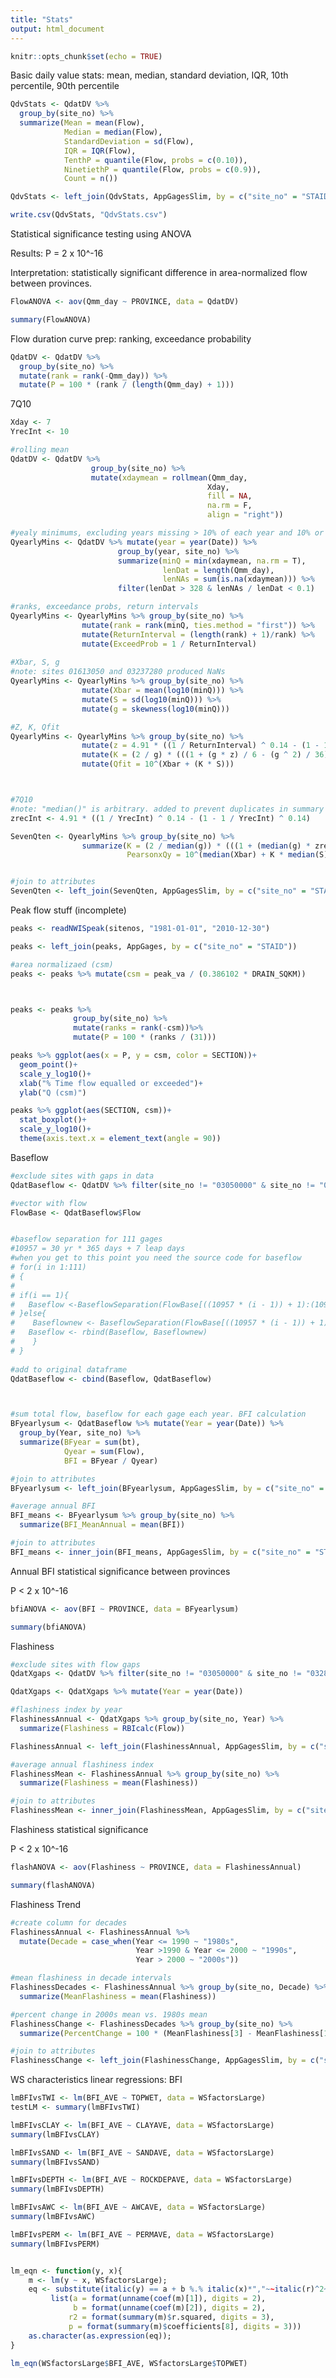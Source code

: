 ```yaml
---
title: "Stats"
output: html_document
---
```


```r
knitr::opts_chunk$set(echo = TRUE)
```

Basic daily value stats: mean, median, standard deviation, IQR, 10th percentile, 90th percentile

```r
QdvStats <- QdatDV %>% 
  group_by(site_no) %>%
  summarize(Mean = mean(Flow),
            Median = median(Flow),
            StandardDeviation = sd(Flow),
            IQR = IQR(Flow),
            TenthP = quantile(Flow, probs = c(0.10)),
            NinetiethP = quantile(Flow, probs = c(0.9)),
            Count = n())

QdvStats <- left_join(QdvStats, AppGagesSlim, by = c("site_no" = "STAID"))

write.csv(QdvStats, "QdvStats.csv")
```

Statistical significance testing using ANOVA

Results: P = 2 x 10\^-16

Interpretation: statistically significant difference in area-normalized flow between provinces.

```r
FlowANOVA <- aov(Qmm_day ~ PROVINCE, data = QdatDV)

summary(FlowANOVA)

```

Flow duration curve prep: ranking, exceedance probability

```r
QdatDV <- QdatDV %>%
  group_by(site_no) %>%
  mutate(rank = rank(-Qmm_day)) %>% 
  mutate(P = 100 * (rank / (length(Qmm_day) + 1)))
```

7Q10

```r
Xday <- 7
YrecInt <- 10

#rolling mean
QdatDV <- QdatDV %>% 
                  group_by(site_no) %>%
                  mutate(xdaymean = rollmean(Qmm_day, 
                                            Xday, 
                                            fill = NA, 
                                            na.rm = F, 
                                            align = "right"))

#yealy minimums, excluding years missing > 10% of each year and 10% or greater NAs
QyearlyMins <- QdatDV %>% mutate(year = year(Date)) %>%
                        group_by(year, site_no) %>%
                        summarize(minQ = min(xdaymean, na.rm = T), 
                                  lenDat = length(Qmm_day),
                                  lenNAs = sum(is.na(xdaymean))) %>%
                        filter(lenDat > 328 & lenNAs / lenDat < 0.1) 

#ranks, exceedance probs, return intervals
QyearlyMins <- QyearlyMins %>% group_by(site_no) %>% 
                mutate(rank = rank(minQ, ties.method = "first")) %>%
                mutate(ReturnInterval = (length(rank) + 1)/rank) %>%
                mutate(ExceedProb = 1 / ReturnInterval)
 
#Xbar, S, g
#note: sites 01613050 and 03237280 produced NaNs
QyearlyMins <- QyearlyMins %>% group_by(site_no) %>%
                mutate(Xbar = mean(log10(minQ))) %>%
                mutate(S = sd(log10(minQ))) %>%
                mutate(g = skewness(log10(minQ)))

#Z, K, Qfit
QyearlyMins <- QyearlyMins %>% group_by(site_no) %>%
                mutate(z = 4.91 * ((1 / ReturnInterval) ^ 0.14 - (1 - 1 / ReturnInterval) ^ 0.14)) %>%
                mutate(K = (2 / g) * (((1 + (g * z) / 6 - (g ^ 2) / 36) ^ 3) - 1) ) %>%
                mutate(Qfit = 10^(Xbar + (K * S)))



#7Q10
#note: "median()" is arbitrary. added to prevent duplicates in summary table
zrecInt <- 4.91 * ((1 / YrecInt) ^ 0.14 - (1 - 1 / YrecInt) ^ 0.14)

SevenQten <- QyearlyMins %>% group_by(site_no) %>%
                summarize(K = (2 / median(g)) * (((1 + (median(g) * zrecInt) / 6 - (median(g) ^ 2) / 36) ^ 3) - 1),
                          PearsonxQy = 10^(median(Xbar) + K * median(S)))


#join to attributes
SevenQten <- left_join(SevenQten, AppGagesSlim, by = c("site_no" = "STAID"))
```

Peak flow stuff (incomplete)

```r
peaks <- readNWISpeak(sitenos, "1981-01-01", "2010-12-30")

peaks <- left_join(peaks, AppGages, by = c("site_no" = "STAID"))

#area normalizaed (csm)
peaks <- peaks %>% mutate(csm = peak_va / (0.386102 * DRAIN_SQKM))



peaks <- peaks %>% 
              group_by(site_no) %>%
              mutate(ranks = rank(-csm))%>%
              mutate(P = 100 * (ranks / (31)))

peaks %>% ggplot(aes(x = P, y = csm, color = SECTION))+
  geom_point()+
  scale_y_log10()+
  xlab("% Time flow equalled or exceeded")+
  ylab("Q (csm)")

peaks %>% ggplot(aes(SECTION, csm))+
  stat_boxplot()+
  scale_y_log10()+
  theme(axis.text.x = element_text(angle = 90))
```

Baseflow

```r
#exclude sites with gaps in data
QdatBaseflow <- QdatDV %>% filter(site_no != "03050000" & site_no != "03281100" & site_no != "03450000" & site_no != "03187500" & site_no != "01613050" & site_no != "03159540")

#vector with flow
FlowBase <- QdatBaseflow$Flow


#baseflow separation for 111 gages
#10957 = 30 yr * 365 days + 7 leap days
#when you get to this point you need the source code for baseflow 
# for(i in 1:111)
# {
# 
# if(i == 1){
#   Baseflow <-BaseflowSeparation(FlowBase[((10957 * (i - 1)) + 1):(10957 * i)], 0.925, 3)
# }else{
#    Baseflownew <- BaseflowSeparation(FlowBase[((10957 * (i - 1)) + 1):(10957 * i)], 0.925, 3) 
#   Baseflow <- rbind(Baseflow, Baseflownew)
#    }
# }
                                                    
#add to original dataframe
QdatBaseflow <- cbind(Baseflow, QdatBaseflow)



#sum total flow, baseflow for each gage each year. BFI calculation
BFyearlysum <- QdatBaseflow %>% mutate(Year = year(Date)) %>%
  group_by(Year, site_no) %>%
  summarize(BFyear = sum(bt),
            Qyear = sum(Flow),
            BFI = BFyear / Qyear)

#join to attributes
BFyearlysum <- left_join(BFyearlysum, AppGagesSlim, by = c("site_no" = "STAID"))

#average annual BFI
BFI_means <- BFyearlysum %>% group_by(site_no) %>%
  summarize(BFI_MeanAnnual = mean(BFI))

#join to attributes
BFI_means <- inner_join(BFI_means, AppGagesSlim, by = c("site_no" = "STAID"))
```

Annual BFI statistical significance between provinces

P \< 2 x 10\^-16

```r
bfiANOVA <- aov(BFI ~ PROVINCE, data = BFyearlysum)

summary(bfiANOVA)
```

Flashiness

```r
#exclude sites with flow gaps
QdatXgaps <- QdatDV %>% filter(site_no != "03050000" & site_no != "03281100" & site_no != "03450000" & site_no != "03187500" & site_no != "01613050" & site_no != "03159540")

QdatXgaps <- QdatXgaps %>% mutate(Year = year(Date))

#flashiness index by year
FlashinessAnnual <- QdatXgaps %>% group_by(site_no, Year) %>%
  summarize(Flashiness = RBIcalc(Flow))

FlashinessAnnual <- left_join(FlashinessAnnual, AppGagesSlim, by = c("site_no" = "STAID"))

#average annual flashiness index
FlashinessMean <- FlashinessAnnual %>% group_by(site_no) %>%
  summarize(Flashiness = mean(Flashiness))

#join to attributes
FlashinessMean <- inner_join(FlashinessMean, AppGagesSlim, by = c("site_no" = "STAID"))
```

Flashiness statistical significance

P \< 2 x 10\^-16

```r
flashANOVA <- aov(Flashiness ~ PROVINCE, data = FlashinessAnnual)

summary(flashANOVA)
```

Flashiness Trend

```r
#create column for decades
FlashinessAnnual <- FlashinessAnnual %>% 
  mutate(Decade = case_when(Year <= 1990 ~ "1980s",
                            Year >1990 & Year <= 2000 ~ "1990s",
                            Year > 2000 ~ "2000s"))

#mean flashiness in decade intervals
FlashinessDecades <- FlashinessAnnual %>% group_by(site_no, Decade) %>%
  summarize(MeanFlashiness = mean(Flashiness))

#percent change in 2000s mean vs. 1980s mean
FlashinessChange <- FlashinessDecades %>% group_by(site_no) %>%
  summarize(PercentChange = 100 * (MeanFlashiness[3] - MeanFlashiness[1]) / MeanFlashiness[1])

#join to attributes
FlashinessChange <- left_join(FlashinessChange, AppGagesSlim, by = c("site_no" = "STAID"))
```

WS characteristics linear regressions: BFI

```r
lmBFIvsTWI <- lm(BFI_AVE ~ TOPWET, data = WSfactorsLarge)
testLM <- summary(lmBFIvsTWI)

lmBFIvsCLAY <- lm(BFI_AVE ~ CLAYAVE, data = WSfactorsLarge)
summary(lmBFIvsCLAY)

lmBFIvsSAND <- lm(BFI_AVE ~ SANDAVE, data = WSfactorsLarge)
summary(lmBFIvsSAND)

lmBFIvsDEPTH <- lm(BFI_AVE ~ ROCKDEPAVE, data = WSfactorsLarge)
summary(lmBFIvsDEPTH)

lmBFIvsAWC <- lm(BFI_AVE ~ AWCAVE, data = WSfactorsLarge)
summary(lmBFIvsAWC)

lmBFIvsPERM <- lm(BFI_AVE ~ PERMAVE, data = WSfactorsLarge)
summary(lmBFIvsPERM)


lm_eqn <- function(y, x){
    m <- lm(y ~ x, WSfactorsLarge);
    eq <- substitute(italic(y) == a + b %.% italic(x)*","~~italic(r)^2~"="~r2*","~~italic("p")~"="~p, 
         list(a = format(unname(coef(m)[1]), digits = 2),
              b = format(unname(coef(m)[2]), digits = 2),
             r2 = format(summary(m)$r.squared, digits = 3),
             p = format(summary(m)$coefficients[8], digits = 3)))
    as.character(as.expression(eq));
}

lm_eqn(WSfactorsLarge$BFI_AVE, WSfactorsLarge$TOPWET)
```
